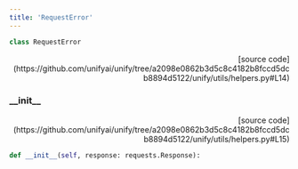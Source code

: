 ```yaml
---
title: 'RequestError'
---
```


```python
class RequestError
```

<p align="right">[source code](https://github.com/unifyai/unify/tree/a2098e0862b3d5c8c4182b8fccd5dcb8894d5122/unify/utils/helpers.py#L14)</p>



### \_\_init\_\_

<p align="right">[source code](https://github.com/unifyai/unify/tree/a2098e0862b3d5c8c4182b8fccd5dcb8894d5122/unify/utils/helpers.py#L15)</p>

```python
def __init__(self, response: requests.Response):
```

